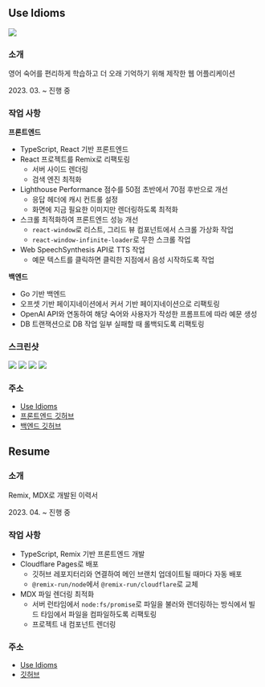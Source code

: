

## Use Idioms

<div className="logos">
  <img src={logo} />
</div>

### 소개

영어 숙어를 편리하게 학습하고 더 오래 기억하기 위해 제작한 웹 어플리케이션

<Period>2023. 03. ~ 진행 중</Period>

### 작업 사항

**프론트엔드**

- TypeScript, React 기반 프론트엔드
- React 프로젝트를 Remix로 리팩토링
  - 서버 사이드 렌더링
  - 검색 엔진 최적화
- Lighthouse Performance 점수를 50점 초반에서 70점 후반으로 개선
  - 응답 헤더에 캐시 컨트롤 설정
  - 화면에 지금 필요한 이미지만 렌더링하도록 최적화
- 스크롤 최적화하여 프론트엔드 성능 개선
  - `react-window`로 리스트, 그리드 뷰 컴포넌트에서 스크롤 가상화 작업
  - `react-window-infinite-loader`로 무한 스크롤 작업
- Web SpeechSynthesis API로 TTS 작업
  - 예문 텍스트를 클릭하면 클릭한 지점에서 음성 시작하도록 작업

**백엔드**

- Go 기반 백엔드
- 오프셋 기반 페이지네이션에서 커서 기반 페이지네이션으로 리팩토링
- OpenAI API와 연동하여 해당 숙어와 사용자가 작성한 프롬프트에 따라 예문 생성
- DB 트랜잭션으로 DB 작업 일부 실패할 때 롤백되도록 리팩토링

### 스크린샷

<div className="flex overflow-x-auto thumbnails w-full">
  <div>
    <img src={mainScreen} />
    <img src={navbarScreen} />
    <img src={idiomTopScreen} />
    <img src={idiomBottomScreen} />
  </div>
</div>

### 주소

- [Use Idioms](https://useidioms.com)
- [프론트엔드 깃허브](https://github.com/nwleedev/idioms-frontend)
- [백엔드 깃허브](https://github.com/nwleedev/idioms-backend)

<Divider />

## Resume

### 소개

Remix, MDX로 개발된 이력서

<Period>2023. 04. ~ 진행 중</Period>

### 작업 사항

- TypeScript, Remix 기반 프론트엔드 개발
- Cloudflare Pages로 배포
  - 깃허브 레포지터리와 연결하여 메인 브랜치 업데이트될 때마다 자동 배포
  - `@remix-run/node`에서 `@remix-run/cloudflare`로 교체
- MDX 파일 렌더링 최적화
  - 서버 런타임에서 `node:fs/promise`로 파일을 불러와 렌더링하는 방식에서 빌드 타임에서 파일을 컴파일하도록 리팩토링
  - 프로젝트 내 컴포넌트 렌더링

### 주소

- [Use Idioms](https://nwlee.com/resume)
- [깃허브](https://github.com/nwleedev/resume)
